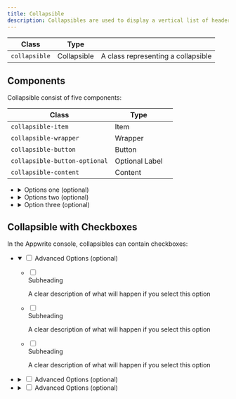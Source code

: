 ```yaml
---
title: Collapsible
description: Collapsibles are used to display a vertical list of headers that reveal or hide content. They allow you to progressively display information as desired.
---
```


| Class                 | Type         |                                                      |
| --------------------- | ------------ | ---------------------------------------------------- |
| `collapsible`         | Collapsible  | A class representing a collapsible                   |

## Components

Collapsible consist of five components:

| Class                         | Type           |     |
| ----------------------------- | -------------- | --- |
| `collapsible-item`            | Item           |     |
| `collapsible-wrapper`         | Wrapper        |     |
| `collapsible-button`          | Button         |     |
| `collapsible-button-optional` | Optional Label |     |
| `collapsible-content`         | Content        |     |

<Preview>
  <ul class="collapsible u-width-full-line">
    <li class="collapsible-item">
      <details class="collapsible-wrapper">
        <summary class="collapsible-button">
          <span class="text">Options one</span>
          <span class="collapsible-button-optional">(optional)</span>
          <div class="icon">
            <span class="icon-cheveron-down" aria-hidden="true"></span>
          </div>
        </summary>
        <div class="collapsible-content">
          <p class="text">
            Collapsibles are used to display a vertical list of headers that reveal or hide content. They allow to progressively disclose information as desired.
          </p>
        </div>
      </details>
    </li>
    <li class="collapsible-item">
      <details class="collapsible-wrapper">
        <summary class="collapsible-button">
          <span class="text">Options two</span>
          <span class="collapsible-button-optional">(optional)</span>
          <div class="icon">
            <span class="icon-cheveron-down" aria-hidden="true"></span>
          </div>
        </summary>
        <div class="collapsible-content">
          <p class="text">
            Collapsibles are used to display a vertical list of headers that reveal or hide content. They allow to progressively disclose information as desired.
          </p>
        </div>
      </details>
    </li>
    <li class="collapsible-item">
      <details class="collapsible-wrapper">
        <summary class="collapsible-button">
          <span class="text">Option three</span>
          <span class="collapsible-button-optional">(optional)</span>
          <div class="icon">
            <span class="icon-cheveron-down" aria-hidden="true"></span>
          </div>
        </summary>
        <div class="collapsible-content">
          <p class="text">
            Collapsibles are used to display a vertical list of headers that reveal or hide content. They allow to progressively disclose information as desired.
          </p>
        </div>
      </details>
    </li>
  </ul>

</Preview>

## Collapsible with Checkboxes

In the Appwrite console, collapsibles can contain checkboxes:

<Preview>
<ul class="collapsible u-width-full-line">
  <li class="collapsible-item">
    <details class="collapsible-wrapper" open>
      <summary class="collapsible-button">
        <input type="checkbox" class="is-small" />
        <span class="text">Advanced Options</span>
        <span class="collapsible-button-optional">(optional)</span>
        <div class="icon">
          <span class="icon-cheveron-down" aria-hidden="true"></span>
        </div>
      </summary>
      <div class="collapsible-content u-margin-block-start-8 u-padding-inline-32">
          <div class="form">
              <ul class="form-list">
                  <li class="form-item">
                      <label class="choice-item">
                          <input type="checkbox" class="is-small" />
                          <div class="choice-item-content">
                              <div class="choice-item-title">Subheading</div>
                              <p class="choice-item-paragraph">A clear description of what will happen if you select this option</p>
                          </div>
                      </label>
                  </li>
                  <li class="form-item">
                      <label class="choice-item">
                          <input type="checkbox" class="is-small" />
                          <div class="choice-item-content">
                              <div class="choice-item-title">Subheading</div>
                              <p class="choice-item-paragraph">A clear description of what will happen if you select this option</p>
                          </div>
                      </label>
                  </li>
                  <li class="form-item">
                      <label class="choice-item">
                          <input type="checkbox" class="is-small" />
                          <div class="choice-item-content">
                              <div class="choice-item-title">Subheading</div>
                              <p class="choice-item-paragraph">A clear description of what will happen if you select this option</p>
                          </div>
                      </label>
                  </li>
              </ul>
          </div>
      </div>
    </details>
  </li>
  <li class="collapsible-item">
    <details class="collapsible-wrapper">
      <summary class="collapsible-button">
        <input type="checkbox" class="is-small" />
        <span class="text">Advanced Options</span>
        <span class="collapsible-button-optional">(optional)</span>
        <div class="icon">
          <span class="icon-cheveron-down" aria-hidden="true"></span>
        </div>
      </summary>
      <div class="collapsible-content">
        Collapsibles are used to display a vertical list of headers that reveal or hide content. They allow to progressively disclose information as desired.
      </div>
    </details>
  </li>
  <li class="collapsible-item">
    <details class="collapsible-wrapper">
      <summary class="collapsible-button">
        <input type="checkbox" class="is-small" />
        <span class="text">Advanced Options</span>
        <span class="collapsible-button-optional">(optional)</span>
        <div class="icon">
          <span class="icon-cheveron-down" aria-hidden="true"></span>
        </div>
      </summary>
      <div class="collapsible-content">
        Collapsibles are used to display a vertical list of headers that reveal or hide content. They allow to progressively disclose information as desired.
      </div>
    </details>
  </li>
</ul>

</Preview>
